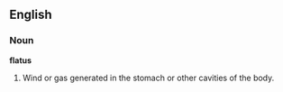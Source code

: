 ==English==

===Noun===

'''flatus'''

#Wind or gas generated in the stomach or other cavities of the body.